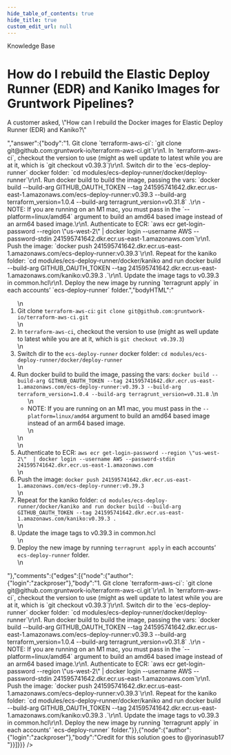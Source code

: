 ```yaml
---
hide_table_of_contents: true
hide_title: true
custom_edit_url: null
---
```



<CenterLayout>
<span class="title">Knowledge Base</span>
<h1>How do I rebuild the Elastic Deploy Runner (EDR) and Kaniko Images for Gruntwork Pipelines?</h1>
<GitHub json={{"id":"D_kwDOF8slf84AN-XU","number":45,"author":{"login":"zackproser"},"title":"How do I rebuild the Elastic Deploy Runner (EDR) and Kaniko Images for Gruntwork Pipelines?","body":"A customer asked, \"How can I rebuild the Docker images for Elastic Deploy Runner (EDR) and Kaniko?\"\r\n\r\n","bodyHTML":"<p dir=\"auto\">A customer asked, \"How can I rebuild the Docker images for Elastic Deploy Runner (EDR) and Kaniko?\"</p>","answer":{"body":"1. Git clone `terraform-aws-ci`: `git clone git@github.com:gruntwork-io/terraform-aws-ci.git`\r\n1. In `terraform-aws-ci`, checkout the version to use (might as well update to latest while you are at it, which is `git checkout v0.39.3`)\r\n1. Switch dir to the `ecs-deploy-runner` docker folder: `cd modules/ecs-deploy-runner/docker/deploy-runner`\r\n1. Run docker build to build the image, passing the vars: `docker build --build-arg GITHUB_OAUTH_TOKEN --tag 241595741642.dkr.ecr.us-east-1.amazonaws.com/ecs-deploy-runner:v0.39.3 --build-arg terraform_version=1.0.4 --build-arg terragrunt_version=v0.31.8` .\r\n    - NOTE: If you are running on an M1 mac, you must pass in the `--platform=linux/amd64` argument to build an amd64 based image instead of an arm64 based image.\r\n1. Authenticate to ECR: `aws ecr get-login-password --region \"us-west-2\"  | docker login --username AWS --password-stdin 241595741642.dkr.ecr.us-east-1.amazonaws.com`\r\n1. Push the image: `docker push 241595741642.dkr.ecr.us-east-1.amazonaws.com/ecs-deploy-runner:v0.39.3`\r\n1. Repeat for the kaniko folder: `cd modules/ecs-deploy-runner/docker/kaniko and run docker build --build-arg GITHUB_OAUTH_TOKEN --tag 241595741642.dkr.ecr.us-east-1.amazonaws.com/kaniko:v0.39.3 .`\r\n1. Update the image tags to v0.39.3 in common.hcl\r\n1. Deploy the new image by running `terragrunt apply` in each accounts’ `ecs-deploy-runner` folder.","bodyHTML":"<ol dir=\"auto\">\n<li>Git clone <code class=\"notranslate\">terraform-aws-ci</code>: <code class=\"notranslate\">git clone git@github.com:gruntwork-io/terraform-aws-ci.git</code></li>\n<li>In <code class=\"notranslate\">terraform-aws-ci</code>, checkout the version to use (might as well update to latest while you are at it, which is <code class=\"notranslate\">git checkout v0.39.3</code>)</li>\n<li>Switch dir to the <code class=\"notranslate\">ecs-deploy-runner</code> docker folder: <code class=\"notranslate\">cd modules/ecs-deploy-runner/docker/deploy-runner</code></li>\n<li>Run docker build to build the image, passing the vars: <code class=\"notranslate\">docker build --build-arg GITHUB_OAUTH_TOKEN --tag 241595741642.dkr.ecr.us-east-1.amazonaws.com/ecs-deploy-runner:v0.39.3 --build-arg terraform_version=1.0.4 --build-arg terragrunt_version=v0.31.8</code> .\n<ul dir=\"auto\">\n<li>NOTE: If you are running on an M1 mac, you must pass in the <code class=\"notranslate\">--platform=linux/amd64</code> argument to build an amd64 based image instead of an arm64 based image.</li>\n</ul>\n</li>\n<li>Authenticate to ECR: <code class=\"notranslate\">aws ecr get-login-password --region \"us-west-2\"  | docker login --username AWS --password-stdin 241595741642.dkr.ecr.us-east-1.amazonaws.com</code></li>\n<li>Push the image: <code class=\"notranslate\">docker push 241595741642.dkr.ecr.us-east-1.amazonaws.com/ecs-deploy-runner:v0.39.3</code></li>\n<li>Repeat for the kaniko folder: <code class=\"notranslate\">cd modules/ecs-deploy-runner/docker/kaniko and run docker build --build-arg GITHUB_OAUTH_TOKEN --tag 241595741642.dkr.ecr.us-east-1.amazonaws.com/kaniko:v0.39.3 .</code></li>\n<li>Update the image tags to v0.39.3 in common.hcl</li>\n<li>Deploy the new image by running <code class=\"notranslate\">terragrunt apply</code> in each accounts’ <code class=\"notranslate\">ecs-deploy-runner</code> folder.</li>\n</ol>"},"comments":{"edges":[{"node":{"author":{"login":"zackproser"},"body":"1. Git clone `terraform-aws-ci`: `git clone git@github.com:gruntwork-io/terraform-aws-ci.git`\r\n1. In `terraform-aws-ci`, checkout the version to use (might as well update to latest while you are at it, which is `git checkout v0.39.3`)\r\n1. Switch dir to the `ecs-deploy-runner` docker folder: `cd modules/ecs-deploy-runner/docker/deploy-runner`\r\n1. Run docker build to build the image, passing the vars: `docker build --build-arg GITHUB_OAUTH_TOKEN --tag 241595741642.dkr.ecr.us-east-1.amazonaws.com/ecs-deploy-runner:v0.39.3 --build-arg terraform_version=1.0.4 --build-arg terragrunt_version=v0.31.8` .\r\n    - NOTE: If you are running on an M1 mac, you must pass in the `--platform=linux/amd64` argument to build an amd64 based image instead of an arm64 based image.\r\n1. Authenticate to ECR: `aws ecr get-login-password --region \"us-west-2\"  | docker login --username AWS --password-stdin 241595741642.dkr.ecr.us-east-1.amazonaws.com`\r\n1. Push the image: `docker push 241595741642.dkr.ecr.us-east-1.amazonaws.com/ecs-deploy-runner:v0.39.3`\r\n1. Repeat for the kaniko folder: `cd modules/ecs-deploy-runner/docker/kaniko and run docker build --build-arg GITHUB_OAUTH_TOKEN --tag 241595741642.dkr.ecr.us-east-1.amazonaws.com/kaniko:v0.39.3 .`\r\n1. Update the image tags to v0.39.3 in common.hcl\r\n1. Deploy the new image by running `terragrunt apply` in each accounts’ `ecs-deploy-runner` folder."}},{"node":{"author":{"login":"zackproser"},"body":"Credit for this solution goes to @yorinasub17 "}}]}}} />

</CenterLayout>
  

<!-- ##DOCS-SOURCER-START
{
  "sourcePlugin": "github-discussions",
  "hash": "24592b88bed1073ccbe46d58ff200215"
}
##DOCS-SOURCER-END -->
